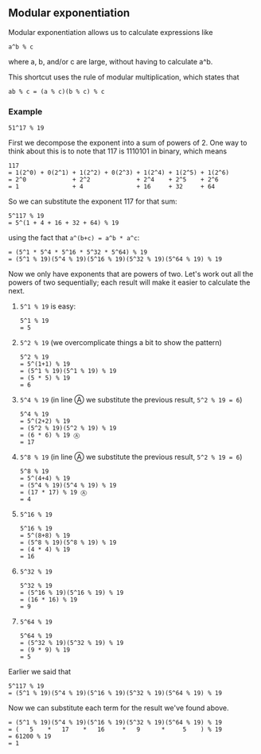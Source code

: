 ﻿## Modular exponentiation

Modular exponentiation allows us to calculate expressions like

    a^b % c

where a, b, and/or c are large, without having to calculate a^b.

This shortcut uses the rule of modular multiplication, which states that

    ab % c = (a % c)(b % c) % c

### Example

    51^17 % 19

First we decompose the exponent into a sum of powers of 2. One way to think about this is to note that 117 is 1110101 in binary, which means

    117
    = 1(2^0) + 0(2^1) + 1(2^2) + 0(2^3) + 1(2^4) + 1(2^5) + 1(2^6)
    = 2^0             + 2^2             + 2^4    + 2^5    + 2^6
    = 1               + 4               + 16     + 32     + 64

So we can substitute the exponent 117 for that sum:

    5^117 % 19
    = 5^(1 + 4 + 16 + 32 + 64) % 19

using the fact that `a^(b+c) = a^b * a^c`:

    = (5^1 * 5^4 * 5^16 * 5^32 * 5^64) % 19
    = (5^1 % 19)(5^4 % 19)(5^16 % 19)(5^32 % 19)(5^64 % 19) % 19

Now we only have exponents that are powers of two. Let's work out all the powers of two
sequentially; each result will make it easier to calculate the next.

1.  `5^1 % 19` is easy:

        5^1 % 19
        = 5

2.  `5^2 % 19` (we overcomplicate things a bit to show the pattern)

        5^2 % 19
        = 5^(1+1) % 19
        = (5^1 % 19)(5^1 % 19) % 19
        = (5 * 5) % 19
        = 6

3.  `5^4 % 19` (in line Ⓐ we substitute the previous result, `5^2 % 19 = 6`)

        5^4 % 19
        = 5^(2+2) % 19
        = (5^2 % 19)(5^2 % 19) % 19
        = (6 * 6) % 19 Ⓐ
        = 17

4.  `5^8 % 19` (in line Ⓐ we substitute the previous result, `5^2 % 19 = 6`)

        5^8 % 19
        = 5^(4+4) % 19
        = (5^4 % 19)(5^4 % 19) % 19
        = (17 * 17) % 19 Ⓐ
        = 4

5.  `5^16 % 19`

        5^16 % 19
        = 5^(8+8) % 19
        = (5^8 % 19)(5^8 % 19) % 19
        = (4 * 4) % 19
        = 16

6.  `5^32 % 19`

        5^32 % 19
        = (5^16 % 19)(5^16 % 19) % 19
        = (16 * 16) % 19
        = 9

7.  `5^64 % 19`

        5^64 % 19
        = (5^32 % 19)(5^32 % 19) % 19
        = (9 * 9) % 19
        = 5

Earlier we said that

    5^117 % 19
    = (5^1 % 19)(5^4 % 19)(5^16 % 19)(5^32 % 19)(5^64 % 19) % 19

Now we can substitute each term for the result we've found above.

    = (5^1 % 19)(5^4 % 19)(5^16 % 19)(5^32 % 19)(5^64 % 19) % 19
    = (   5    *   17    *   16     *   9      *     5    ) % 19
    = 61200 % 19
    = 1
